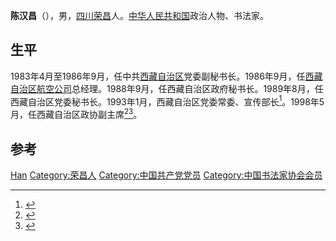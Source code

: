 '''陈汉昌'''（{{bd|1939年||2014年|1月6日|catIdx=Chen}}），男，[[四川|四川]][[荣昌|荣昌]]人。[[中华人民共和国|中华人民共和国]]政治人物、书法家。

== 生平 ==
1983年4月至1986年9月，任中共[[西藏自治区|西藏自治区]]党委副秘书长。1986年9月，任[[西藏自治区航空公司|西藏自治区航空公司]]总经理。1988年9月，任西藏自治区政府秘书长。1989年8月，任西藏自治区党委秘书长。1993年1月，西藏自治区党委常委、宣传部长<ref>{{cite news|title=陈汉昌同志逝世|url=http://cpc.people.com.cn/n/2014/0108/c87393-24061024.html|accessdate=2014-01-12|newspaper=人民网|archive-date=2014-01-12|archive-url=https://web.archive.org/web/20140112162936/http://cpc.people.com.cn/n/2014/0108/c87393-24061024.html|dead-url=no}}</ref>。1998年5月，任西藏自治区政协副主席<ref>{{cite news|title=政协西藏自治区委员会原副主席陈汉昌逝世|url=http://news.ifeng.com/mainland/detail_2014_01/08/32840176_0.shtml|accessdate=2014-01-12|newspaper=西藏日报|archive-date=2014-01-12|archive-url=https://web.archive.org/web/20140112165334/http://news.ifeng.com/mainland/detail_2014_01/08/32840176_0.shtml|dead-url=no}}</ref><ref>{{cite news|title=西藏自治区政协七届一次会议以来大事记|url=http://www.tibetinfor.com.cn/news/2003-1-9/News0200319114105.htm|accessdate=2014-01-12|newspaper=中国西藏网|deadurl=yes|archiveurl=https://web.archive.org/web/20140112161551/http://www.tibetinfor.com.cn/news/2003-1-9/News0200319114105.htm|archivedate=2014-01-12}}</ref>。

== 参考 ==
{{reflist}}

{{中国政治人物小作品}}
{{中国书法家协会第四届理事会}}

{{Authority control}}
{{DEFAULTSORT:Chen陈}}
[[Category:陈姓|Han]]
[[Category:荣昌人|Category:荣昌人]]
[[Category:中国共产党党员|Category:中国共产党党员]]
[[Category:中国书法家协会会员|Category:中国书法家协会会员]]